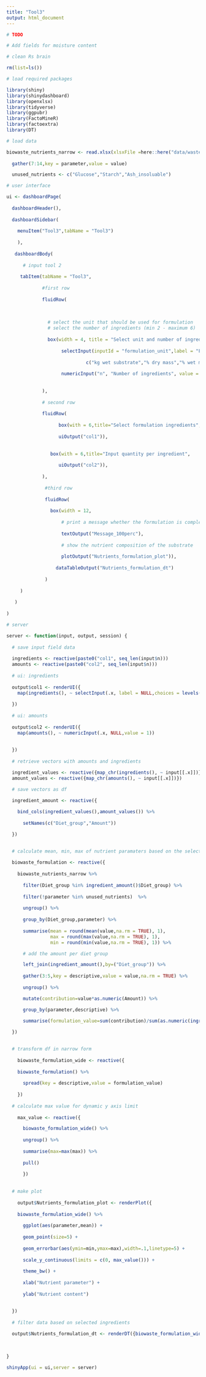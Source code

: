 ```yaml
---
title: "Tool3"
output: html_document
---
```


```r

# TODO

# Add fields for moisture content

```



```r

# clean Rs brain

rm(list=ls()) 

# load required packages

library(shiny)
library(shinydashboard)
library(openxlsx)
library(tidyverse)
library(ggpubr)
library(FactoMineR)
library(factoextra)
library(DT)

```

```r

# load data

biowaste_nutrients_narrow <- read.xlsx(xlsxFile =here::here("data/waste_sum.xlsx"),sheet = 1) %>% 
  
  gather(7:14,key = parameter,value = value) 

  unused_nutrients <- c("Glucose","Starch","Ash_insoluable")

```

```r

# user interface

ui <- dashboardPage(
  
  dashboardHeader(),
  
  dashboardSidebar(
    
    menuItem("Tool3",tabName = "Tool3")
  
    ),
 
   dashboardBody(
   
      # input tool 2
     
     tabItem(tabName = "Tool3",
             
             #first row
             
             fluidRow(
               
               
               
               # select the unit that should be used for formulation
               # select the number of ingredients (min 2 - maximum 6)
               
               box(width = 4, title = "Select unit and number of ingredients",
                   
                    selectInput(inputId = "formulation_unit",label = "Formulation unit",choices = 
                             
                             c("kg wet substrate","% dry mass","% wet mass"),selected = "kg wet substrate"),
                          
                    numericInput("n", "Number of ingredients", value = 2, min = 2,max=6)),
               
               
             ),
             
             # second row
             
             fluidRow(
               
                   box(with = 6,title="Select formulation ingredients",
                   
                   uiOutput("col1")),
               
               
                box(with = 6,title="Input quantity per ingredient",
                   
                   uiOutput("col2")),
               
             ),
               
              #third row
             
              fluidRow(
                
                box(width = 12,
                    
                    # print a message whether the formulation is complete
               
                    textOutput("Message_100perc"),
                    
                    # show the nutrient composition of the substrate
               
                    plotOutput("Nutrients_formulation_plot")),
                    
                  dataTableOutput("Nutrients_formulation_dt")
                
              )
              
     )
     
   )
  
)

```


```r

# server

server <- function(input, output, session) {
  
  # save input field data
  
  ingredients <- reactive(paste0("col1", seq_len(input$n)))
  amounts <- reactive(paste0("col2", seq_len(input$n)))
  
  # ui: ingredients
  
  output$col1 <- renderUI({
    map(ingredients(), ~ selectInput(.x, label = NULL,choices = levels(as.factor(biowaste_nutrients_narrow$Diet_group))))
        
  })
  
  # ui: amounts
  
  output$col2 <- renderUI({
    map(amounts(), ~ numericInput(.x, NULL,value = 1))
                                  
        
  })
  
  # retrieve vectors with amounts and ingredients

  ingredient_values <- reactive({map_chr(ingredients(), ~ input[[.x]])})
  amount_values <- reactive({map_chr(amounts(), ~ input[[.x]])})

  # save vectors as df
                                
  ingredient_amount <- reactive({

    bind_cols(ingredient_values(),amount_values()) %>% 
      
      setNames(c("Diet_group","Amount"))

  })

  
  # calculate mean, min, max of nutrient paramaters based on the selected ingredients
  
  biowaste_formulation <- reactive({
    
    biowaste_nutrients_narrow %>% 
      
      filter(Diet_group %in% ingredient_amount()$Diet_group) %>% 
      
      filter(!parameter %in% unused_nutrients)  %>% 
      
      ungroup() %>% 
      
      group_by(Diet_group,parameter) %>% 
      
      summarise(mean = round(mean(value,na.rm = TRUE), 1),
                max = round(max(value,na.rm = TRUE), 1),
                min = round(min(value,na.rm = TRUE), 1)) %>% 

      # add the amount per diet group

      left_join(ingredient_amount(),by=("Diet_group")) %>% 
  
      gather(3:5,key = descriptive,value = value,na.rm = TRUE) %>% 
      
      ungroup() %>%

      mutate(contribution=value*as.numeric(Amount)) %>% 

      group_by(parameter,descriptive) %>%

      summarise(formulation_value=sum(contribution)/sum(as.numeric(ingredient_amount()$Amount)))
  
  })

  
  # transform df in narrow form
    
    biowaste_formulation_wide <- reactive({
    
    biowaste_formulation() %>% 
      
      spread(key = descriptive,value = formulation_value)
    
    })  
    
  # calculate max value for dynamic y axis limit
    
    max_value <- reactive({

      biowaste_formulation_wide() %>% 
      
      ungroup() %>%   
        
      summarise(max=max(max)) %>% 
        
      pull() 
      
      })
    
    
  # make plot
    
    output$Nutrients_formulation_plot <- renderPlot({
    
    biowaste_formulation_wide() %>% 
    
      ggplot(aes(parameter,mean)) +
      
      geom_point(size=5) +
      
      geom_errorbar(aes(ymin=min,ymax=max),width=.1,linetype=5) +
      
      scale_y_continuous(limits = c(0, max_value())) +
      
      theme_bw() +
      
      xlab("Nutrient parameter") +
      
      ylab("Nutrient content")
  
           
  })
  
  # filter data based on selected ingredients

  output$Nutrients_formulation_dt <- renderDT({biowaste_formulation_wide()})  
  

  
}

```


```r

shinyApp(ui = ui,server = server)


```

